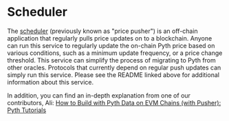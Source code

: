 # Scheduler

The [scheduler](https://github.com/pyth-network/pyth-crosschain/tree/main/price_pusher) (previously known as "price pusher")
is an off-chain application that regularly pulls price updates on to a blockchain.
Anyone can run this service to regularly update the on-chain Pyth price based on various conditions, such as a minimum update frequency, or a price change threshold.
This service can simplify the process of migrating to Pyth from other oracles.
Protocols that currently depend on regular push updates can simply run this service.
Please see the README linked above for additional information about this service.

In addition, you can find an in-depth explanation from one of our contributors, Ali:
[How to Build with Pyth Data on EVM Chains (with Pusher): Pyth Tutorials](https://youtu.be/yhmo81JOH10)
